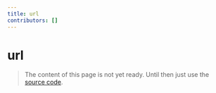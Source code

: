 ```yaml
---
title: url
contributors: []
---
```


# url

> The content of this page is not yet ready. Until then just use the [source code](https://github.com/fabian-hiller/valibot/blob/main/library/src/validations/url/url.ts).
